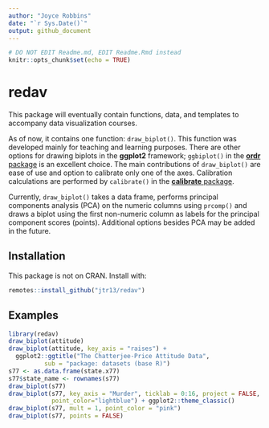 ```yaml
---
author: "Joyce Robbins"
date: "`r Sys.Date()`"
output: github_document
---
```


```r
# DO NOT EDIT Readme.md, EDIT Readme.Rmd instead
knitr::opts_chunk$set(echo = TRUE)
```

# redav

This package will eventually contain functions, data, and templates to accompany data visualization courses.

As of now, it contains one function: `draw_biplot()`. This function was developed mainly for teaching and learning purposes. There are other options for drawing biplots in the **ggplot2** framework; `ggbiplot()` in the [**ordr** package](https://github.com/corybrunson/ordr) is an excellent choice. The main contributions of `draw_biplot()` are ease of use and option to calibrate only one of the axes. Calibration calculations are performed by `calibrate()` in the [**calibrate** package](https://cran.r-project.org/web/packages/calibrate/index.html).

Currently, `draw_biplot()` takes a data frame, performs principal components analysis (PCA) on the numeric columns using `prcomp()` and draws a biplot using the first non-numeric column as labels for the principal component scores (points). Additional options besides PCA may be added in the future. 

## Installation

This package is not on CRAN. Install with:

```r
remotes::install_github("jtr13/redav")
```

## Examples

```r
library(redav)
draw_biplot(attitude)
draw_biplot(attitude, key_axis = "raises") + 
  ggplot2::ggtitle("The Chatterjee-Price Attitude Data", 
          sub = "package: datasets (base R)")
s77 <- as.data.frame(state.x77)
s77$state_name <- rownames(s77)
draw_biplot(s77)
draw_biplot(s77, key_axis = "Murder", ticklab = 0:16, project = FALSE,
            point_color="lightblue") + ggplot2::theme_classic()
draw_biplot(s77, mult = 1, point_color = "pink")
draw_biplot(s77, points = FALSE)
```

